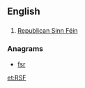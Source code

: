 ==English==

==={{initialism}}===
{{en-initialism}}
# [[w:Republican Sinn Féin|Republican Sinn Féin]]

===Anagrams===
* [[fsr#English|fsr]]

[[et:RSF]]